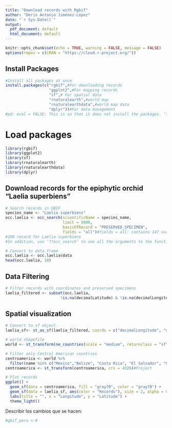 ```yaml
---
title: "Download records with Rgbif"
author: "Derio Antonio Jiménez-López"
date: "`r Sys.Date()`"
output:
  pdf_document: default
  html_document: default
---
```


```r
knitr::opts_chunk$set(echo = TRUE, warning = FALSE, message = FALSE)
options(repos = c(CRAN = "https://cloud.r-project.org/"))
```

## Install Packages
```r

#Install all packages at once
install.packages(c("rgbif",#For downloading records
                   "ggplot2",#For mapping records
                   "sf",# For spatial data
                   "rnaturalearth",#world map
                   "rnaturalearthdata",#world map data
                   "dplyr"))#For data management
#pd: eval = FALSE: This is so that it does not install the packages. ‘that the script lines in this part are not executed’.
```

# Load packages
```r
library(rgbif)
library(ggplot2)
library(sf)
library(rnaturalearth)
library(rnaturalearthdata)
library(dplyr)
```

## Download records for the epiphytic orchid "Laelia superbiens"

```r
# Search records in GBIF
species_name <- "Laelia superbiens"
occ.laelia <- occ_search(scientificName = species_name,
                         limit = 5000, 
                         basisOfRecord = "PRESERVED_SPECIMEN", 
                         fields = "all")#fields = all: contains 147 variables. If you handle a large amount of data, you should check what data should be needed.
#108 record for Laelia superbiens
#In addition, use ‘??occ_search’ to see all the arguments to the function

# Convert to data.frame
occ.laelia <- occ.laelia$data
head(occ.laelia, 10)
```

## Data Filtering

```r
# Filter records with coordinates and preserved specimens
laelia_filtered <- subset(occ.laelia, 
                        !is.na(decimalLatitude) & !is.na(decimalLongitude))
```

## Spatial visualization

```r
# Convert to sf object
laelia_sf<- st_as_sf(laelia_filtered, coords = c("decimalLongitude", "decimalLatitude"),crs = 4326)#geographic coordinate system WGS84 

# world shapefile
world <- st_transform(ne_countries(scale = "medium", returnclass = "sf"), crs = 4326)

# Filter only Central American countries
centroamerica <- world %>%
  filter(name %in% c("Mexico","Belize", "Costa Rica", "El Salvador", "Guatemala", "Honduras", "Nicaragua", "Panama"))
centroamerica <- st_transform(centroamerica, crs = 4326)#Project

# Plot records
ggplot() +
  geom_sf(data = centroamerica, fill = "gray70", color = "gray70") +
  geom_sf(data = laelia_sf, aes(color = "Records"), size = 2, alpha = 0.7) +
  labs(title = "", x = "Longitude", y = "Latitude") +
  theme_light()
```



Describir los cambios que se hacen:

```r

#gbif_peru <-#
```





